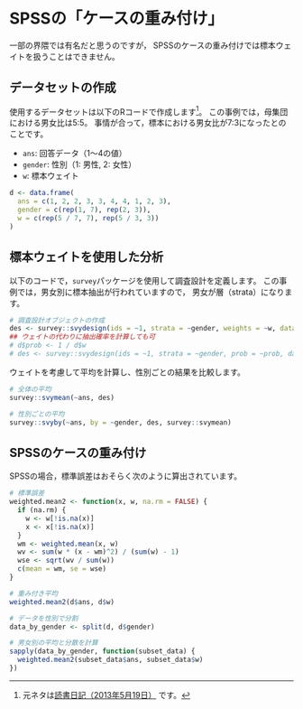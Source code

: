# SPSSの「ケースの重み付け」

一部の界隈では有名だと思うのですが，
SPSSのケースの重み付けでは標本ウェイトを扱うことはできません。

## データセットの作成

使用するデータセットは以下のRコードで作成します[^1]。
この事例では，母集団における男女比は5:5。
事情が合って，標本における男女比が7:3になったとのことです。

[^1]: 元ネタは[読書日記（2013年5月19日）](https://elsur.jpn.org/mt/2013/05/001729.html) です。

- `ans`: 回答データ（1～4の値）
- `gender`: 性別（1: 男性, 2: 女性）
- `w`: 標本ウェイト

```r
d <- data.frame(
  ans = c(1, 2, 2, 3, 3, 4, 4, 1, 2, 3),
  gender = c(rep(1, 7), rep(2, 3)),
  w = c(rep(5 / 7, 7), rep(5 / 3, 3))
)
```

## 標本ウェイトを使用した分析

以下のコードで，`survey`パッケージを使用して調査設計を定義します。
この事例では，男女別に標本抽出が行われていますので，
男女が層（strata）になります。

```r
# 調査設計オブジェクトの作成
des <- survey::svydesign(ids = ~1, strata = ~gender, weights = ~w, data = d)
## ウェイトの代わりに抽出確率を計算しても可
# d$prob <- 1 / d$w
# des <- survey::svydesign(ids = ~1, strata = ~gender, prob = ~prob, data = d)
```

ウェイトを考慮して平均を計算し、性別ごとの結果を比較します。

```r
# 全体の平均
survey::svymean(~ans, des)

# 性別ごとの平均
survey::svyby(~ans, by = ~gender, des, survey::svymean)
```


## SPSSのケースの重み付け

SPSSの場合，標準誤差はおそらく次のように算出されています。

```r
# 標準誤差
weighted.mean2 <- function(x, w, na.rm = FALSE) {
  if (na.rm) {
    w <- w[!is.na(x)]
    x <- x[!is.na(x)]
  }
  wm <- weighted.mean(x, w)
  wv <- sum(w * (x - wm)^2) / (sum(w) - 1)
  wse <- sqrt(wv / sum(w))
  c(mean = wm, se = wse)
}
```

```r
# 重み付き平均
weighted.mean2(d$ans, d$w)

# データを性別で分割
data_by_gender <- split(d, d$gender)

# 男女別の平均と分散を計算
sapply(data_by_gender, function(subset_data) {
  weighted.mean2(subset_data$ans, subset_data$w)
})
```
